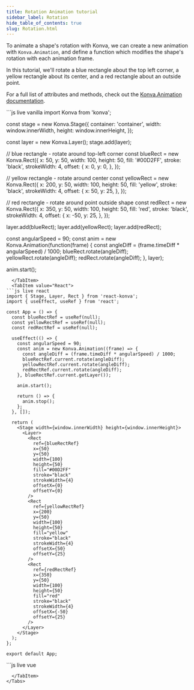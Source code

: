 ---
title: Rotation Animation tutorial
sidebar_label: Rotation
hide_table_of_contents: true
slug: Rotation.html
---

To animate a shape's rotation with Konva, we can create a new animation with
`Konva.Animation`, and define a function which modifies the shape's rotation with each animation frame.

In this tutorial, we'll rotate a blue rectangle about the top left corner,
a yellow rectangle about its center, and a red rectangle about an outside point.

For a full list of attributes and methods, check out the [Konva.Animation documentation](/api/Konva.Animation.html).


<Tabs>
  <TabItem value="Vanilla" default>
```js live vanilla
import Konva from 'konva';

const stage = new Konva.Stage({
container: 'container',
width: window.innerWidth,
height: window.innerHeight,
});

const layer = new Konva.Layer();
stage.add(layer);

// blue rectangle - rotate around top-left corner
const blueRect = new Konva.Rect({
x: 50,
y: 50,
width: 100,
height: 50,
fill: '#00D2FF',
stroke: 'black',
strokeWidth: 4,
offset: {
x: 0,
y: 0,
},
});

// yellow rectangle - rotate around center
const yellowRect = new Konva.Rect({
x: 200,
y: 50,
width: 100,
height: 50,
fill: 'yellow',
stroke: 'black',
strokeWidth: 4,
offset: {
x: 50,
y: 25,
},
});

// red rectangle - rotate around point outside shape
const redRect = new Konva.Rect({
x: 350,
y: 50,
width: 100,
height: 50,
fill: 'red',
stroke: 'black',
strokeWidth: 4,
offset: {
x: -50,
y: 25,
},
});

layer.add(blueRect);
layer.add(yellowRect);
layer.add(redRect);

const angularSpeed = 90;
const anim = new Konva.Animation(function(frame) {
const angleDiff = (frame.timeDiff * angularSpeed) / 1000;
blueRect.rotate(angleDiff);
yellowRect.rotate(angleDiff);
redRect.rotate(angleDiff);
}, layer);

anim.start();

````
  </TabItem>
  <TabItem value="React">
```js live react
import { Stage, Layer, Rect } from 'react-konva';
import { useEffect, useRef } from 'react';

const App = () => {
  const blueRectRef = useRef(null);
  const yellowRectRef = useRef(null);
  const redRectRef = useRef(null);

  useEffect(() => {
    const angularSpeed = 90;
    const anim = new Konva.Animation((frame) => {
      const angleDiff = (frame.timeDiff * angularSpeed) / 1000;
      blueRectRef.current.rotate(angleDiff);
      yellowRectRef.current.rotate(angleDiff);
      redRectRef.current.rotate(angleDiff);
    }, blueRectRef.current.getLayer());

    anim.start();

    return () => {
      anim.stop();
    };
  }, []);

  return (
    <Stage width={window.innerWidth} height={window.innerHeight}>
      <Layer>
        <Rect
          ref={blueRectRef}
          x={50}
          y={50}
          width={100}
          height={50}
          fill="#00D2FF"
          stroke="black"
          strokeWidth={4}
          offsetX={0}
          offsetY={0}
        />
        <Rect
          ref={yellowRectRef}
          x={200}
          y={50}
          width={100}
          height={50}
          fill="yellow"
          stroke="black"
          strokeWidth={4}
          offsetX={50}
          offsetY={25}
        />
        <Rect
          ref={redRectRef}
          x={350}
          y={50}
          width={100}
          height={50}
          fill="red"
          stroke="black"
          strokeWidth={4}
          offsetX={-50}
          offsetY={25}
        />
      </Layer>
    </Stage>
  );
};

export default App;
````

  </TabItem>
  <TabItem value="Vue">
```js live vue
<template>
  <v-stage :config="stageSize">
    <v-layer ref="layerRef">
      <v-rect
        ref="blueRectRef"
        :config="blueRectConfig"
      />
      <v-rect
        ref="yellowRectRef"
        :config="yellowRectConfig"
      />
      <v-rect
        ref="redRectRef"
        :config="redRectConfig"
      />
    </v-layer>
  </v-stage>
</template>

<script setup>
import { ref, onMounted, onUnmounted } from 'vue';
import Konva from 'konva';

const stageSize = {
  width: window.innerWidth,
  height: window.innerHeight
};

const blueRectConfig = ref({
  x: 50,
  y: 50,
  width: 100,
  height: 50,
  fill: '#00D2FF',
  stroke: 'black',
  strokeWidth: 4,
  offset: {
    x: 0,
    y: 0,
  }
});

const yellowRectConfig = ref({
  x: 200,
  y: 50,
  width: 100,
  height: 50,
  fill: 'yellow',
  stroke: 'black',
  strokeWidth: 4,
  offset: {
    x: 50,
    y: 25,
  }
});

const redRectConfig = ref({
  x: 350,
  y: 50,
  width: 100,
  height: 50,
  fill: 'red',
  stroke: 'black',
  strokeWidth: 4,
  offset: {
    x: -50,
    y: 25,
  }
});

const layerRef = ref(null);
const blueRectRef = ref(null);
const yellowRectRef = ref(null);
const redRectRef = ref(null);
let anim = null;

onMounted(() => {
  const angularSpeed = 90;
  anim = new Konva.Animation((frame) => {
    const angleDiff = (frame.timeDiff * angularSpeed) / 1000;
    blueRectRef.value.getNode().rotate(angleDiff);
    yellowRectRef.value.getNode().rotate(angleDiff);
    redRectRef.value.getNode().rotate(angleDiff);
  }, layerRef.value.getNode());

  anim.start();
});

onUnmounted(() => {
  if (anim) {
    anim.stop();
  }
});
</script>

```
  </TabItem>
</Tabs>
```
